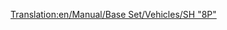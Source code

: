[[Translation:en/Manual/Base Set/Vehicles/SH "8P"]]
{{it/Treni|Image=[[File:en/Sh8p.png]]
|Name=SH "8P"
|Cost=€ 51.562
|Speed=144 km/h (90 mph, 40 m/s)
|Weight=170 t
|Power=1.600 hp (1.193 kW)
|Annual=€ 4.264
|Designed=1954
|Lifespan=23
|Capacity=N/A
|Description=La locomotiva a vapore più veloce, più potente (e più costosa) in TTD clima temperato. I nostalgici del vapore potrebbero essere riluttanti ad aggiornare per questo ...
|Real-life=Stranamente, questa locomotiva si basa su un prototipo unico: [https://www.wikipedia.org/wiki/BR Standard Class 8 British Railways Standard Class 8 "Duca di Gloucester"].
}}